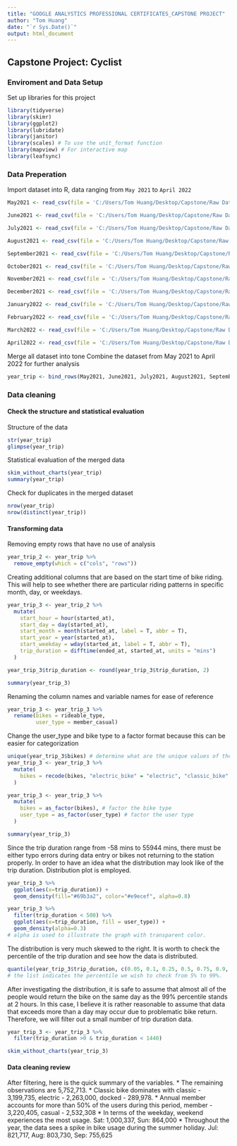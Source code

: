 ```yaml
---
title: "GOOGLE ANALYSTICS PROFESSIONAL CERTIFICATES_CAPSTONE PROJECT"
author: "Tom Huang"
date: "`r Sys.Date()`"
output: html_document
---
```


## Capstone Project: Cyclist

### Enviroment and Data Setup
Set up libraries for this project
```r
library(tidyverse)
library(skimr)
library(ggplot2)
library(lubridate)
library(janitor)
library(scales) # To use the unit_format function
library(mapview) # For interactive map 
library(leafsync)
```


### Data Preperation
Import dataset into R, data ranging from `May 2021` to `April 2022`
```r
May2021 <- read_csv(file = 'C:/Users/Tom Huang/Desktop/Capstone/Raw Data/202105-divvy-tripdata/202105-divvy-tripdata.csv')

June2021 <- read_csv(file = 'C:/Users/Tom Huang/Desktop/Capstone/Raw Data/202106-divvy-tripdata/202106-divvy-tripdata.csv')

July2021 <- read_csv(file = 'C:/Users/Tom Huang/Desktop/Capstone/Raw Data/202107-divvy-tripdata/202107-divvy-tripdata.csv')

August2021 <- read_csv(file = 'C:/Users/Tom Huang/Desktop/Capstone/Raw Data/202108-divvy-tripdata/202108-divvy-tripdata.csv')

September2021 <- read_csv(file = 'C:/Users/Tom Huang/Desktop/Capstone/Raw Data/202109-divvy-tripdata/202109-divvy-tripdata.csv')

October2021 <- read_csv(file = 'C:/Users/Tom Huang/Desktop/Capstone/Raw Data/202110-divvy-tripdata/202110-divvy-tripdata.csv')

November2021 <- read_csv(file = 'C:/Users/Tom Huang/Desktop/Capstone/Raw Data/202111-divvy-tripdata/202111-divvy-tripdata.csv')

December2021 <- read_csv(file = 'C:/Users/Tom Huang/Desktop/Capstone/Raw Data/202112-divvy-tripdata/202112-divvy-tripdata.csv')

January2022 <- read_csv(file = 'C:/Users/Tom Huang/Desktop/Capstone/Raw Data/202201-divvy-tripdata/202201-divvy-tripdata.csv')

February2022 <- read_csv(file = 'C:/Users/Tom Huang/Desktop/Capstone/Raw Data/202202-divvy-tripdata/202202-divvy-tripdata.csv')

March2022 <- read_csv(file = 'C:/Users/Tom Huang/Desktop/Capstone/Raw Data/202203-divvy-tripdata/202203-divvy-tripdata.csv')

April2022 <- read_csv(file = 'C:/Users/Tom Huang/Desktop/Capstone/Raw Data/202204-divvy-tripdata/202204-divvy-tripdata.csv')
```

Merge all dataset into tone
Combine the dataset from May 2021 to April 2022 for further analysis
```r
year_trip <- bind_rows(May2021, June2021, July2021, August2021, September2021, October2021, November2021, December2021, January2022, February2022, March2022, April2022)
```

### Data cleaning

#### Check the structure and statistical evaluation
Structure of the data
```r
str(year_trip)
glimpse(year_trip)
```

Statistical evaluation of the merged data
```r
skim_without_charts(year_trip)
summary(year_trip)
```

Check for duplicates in the merged dataset
```r
nrow(year_trip)
nrow(distinct(year_trip))
```

#### Transforming data
Removing empty rows that have no use of analysis

```r
year_trip_2 <- year_trip %>%
  remove_empty(which = c("cols", "rows"))
```

Creating additional columns that are based on the start time of bike riding. This will help to see whether there are particular riding patterns in specific month, day, or weekdays. 
```r
year_trip_3 <- year_trip_2 %>%
  mutate(
    start_hour = hour(started_at),
    start_day = day(started_at),
    start_month = month(started_at, label = T, abbr = T),
    start_year = year(started_at),
    start_weekday = wday(started_at, label = T, abbr = T),
    trip_duration = difftime(ended_at, started_at, units = "mins")
  )

year_trip_3$trip_duration <- round(year_trip_3$trip_duration, 2)

summary(year_trip_3)
```

Renaming the column names and variable names for ease of reference
```r
year_trip_3 <- year_trip_3 %>%
  rename(bikes = rideable_type,
         user_type = member_casual)
```

Change the user_type and bike type to a factor format because this can be easier for categorization
```r
unique(year_trip_3$bikes) # determine what are the unique values of the bike type
year_trip_3 <- year_trip_3 %>%
  mutate(
    bikes = recode(bikes, "electric_bike" = "electric", "classic_bike" = "classic", "docked_bike" = "docked")
  )

year_trip_3 <- year_trip_3 %>%
  mutate(
    bikes = as_factor(bikes), # factor the bike type
    user_type = as_factor(user_type) # factor the user type
  )

summary(year_trip_3)
```

Since the trip duration range from -58 mins to 55944 mins, there must be either typo errors during data entry or bikes not returning to the station properly. In order to have an idea what the distribution may look like of the trip duration. Distribution plot is employed. 
```r
year_trip_3 %>%
  ggplot(aes(x=trip_duration)) +
  geom_density(fill="#69b3a2", color="#e9ecef", alpha=0.8)

year_trip_3 %>%
  filter(trip_duration < 500) %>%
  ggplot(aes(x=trip_duration, fill = user_type)) +
  geom_density(alpha=0.3) 
# alpha is used to illustrate the graph with transparent color.
```

The distribution is very much skewed to the right. It is worth to check the percentile of the trip duration and see how the data is distributed. 
```r
quantile(year_trip_3$trip_duration, c(0.05, 0.1, 0.25, 0.5, 0.75, 0.9, 0.95, 0.99)) 
# the list indicates the percentile we wish to check from 5% to 99%. 
```

After investigating the distribution, it is safe to assume that almost all of the people would return the bike on the same day as the 99% percentile stands at 2 hours. In this case, I believe it is rather reasonable to assume that data that exceeds more than a day may occur due to problematic bike return. Therefore, we will filter out a small number of trip duration data.
```r
year_trip_3 <- year_trip_3 %>%
  filter(trip_duration >0 & trip_duration < 1440)

skim_without_charts(year_trip_3)
```

#### Data cleaning review
After filtering, here is the quick summary of the variables. 
* The remaining observations are 5,752,713. 
* Classic bike dominates with classic - 3,199,735, electric - 2,263,000, docked - 289,978.
* Annual member accounts for more than 50% of the users during this period, member - 3,220,405, casual - 2,532,308 
* In terms of the weekday, weekend experiences the most usage. Sat: 1,000,337, Sun: 864,000
* Throughout the year, the data sees a spike in bike usage during the summer holiday. Jul: 821,717, Aug: 803,730, Sep: 755,625
